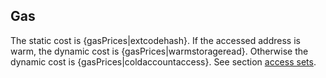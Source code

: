 ## Gas

The static cost is {gasPrices|extcodehash}. If the accessed address is warm, the dynamic cost is {gasPrices|warmstorageread}. Otherwise the dynamic cost is {gasPrices|coldaccountaccess}. See section [access sets](/about).
